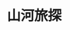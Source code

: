 ---
title: '山河旅探'
coverImage: 'https://shared.akamai.steamstatic.com/store_item_assets/steam/apps/1746030/header.jpg'
publishDate: '2024-01-31'
tags: ['冒险', '推理']
screenshots: [
  "https://shared.akamai.steamstatic.com/store_item_assets/steam/apps/1746030/ss_fe8bc024b9505bce3ef4acfd6bc5b9e3e8d2dcb1.jpg",
  "https://shared.akamai.steamstatic.com/store_item_assets/steam/apps/1746030/ss_bd19e20307f28ce6136600c2fb98943869e00f33.jpg"
]
video: "https://video.akamai.steamstatic.com/store_trailers/257032503/movie480_vp9.webm"
downloads:
  - source: "Byruthub"
    sourceIcon: "https://t0.gstatic.cn/faviconV2?client=SOCIAL&type=FAVICON&fallback_opts=TYPE,SIZE,URL&url=https://byruthub.org&size=20"
    links:
      - type: "磁力链接"
        url: "https://byruthub.org/index.php?do=download&id=121321"
      - type: "Pixeldrain"
        url: "https://pixeldrain.com/u/ZBPb6hBV"
      - type: "Mediafire"
        url: "https://www.mediafire.com/file/0wvlntros5f1nno"
      - type: "Qiwi"
        url: "https://qiwi.gg/file/nqxA9054-Murders"
  - source: "Fitgirl-Repacks"
    sourceIcon: "https://t0.gstatic.cn/faviconV2?client=SOCIAL&type=FAVICON&fallback_opts=TYPE,SIZE,URL&url=https://fitgirl-repacks.site&size=20"
    links:
      - type: "磁力链接"
        url: "magnet:?xt=urn:btih:0F3F7221969802E443A9CEC70665BFFE1EE913B5&dn=Murders+on+the+Yangtze+River+%28v1.2.20+%2B+Bonus+Soundtrack%2C+ENG%2FCHI%29+%5BFitGirl+Repack%5D&tr=udp%3A%2F%2Fopentracker.i2p.rocks%3A6969%2Fannounce&tr=http%3A%2F%2Ftracker.gbitt.info%3A80%2Fannounce&tr=http%3A%2F%2Ftracker.ccp.ovh%3A6969%2Fannounce&tr=udp%3A%2F%2Ftracker.ccp.ovh%3A6969%2Fannounce&tr=udp%3A%2F%2Ftracker.torrent.eu.org%3A451%2Fannounce&tr=udp%3A%2F%2Ftracker.torrent.eu.org%3A451%2Fannounce&tr=udp%3A%2F%2Ftracker.openbittorrent.com%3A6969%2Fannounce&tr=udp%3A%2F%2Ftracker.openbittorrent.com%3A80%2Fannounce&tr=udp%3A%2F%2Fexodus.desync.com%3A6969%2Fannounce&tr=udp%3A%2F%2Ftracker.theoks.net%3A6969%2Fannounce&tr=https%3A%2F%2Ftracker.tamersunion.org%3A443%2Fannounce&tr=http%3A%2F%2Fopen.acgnxtracker.com%3A80%2Fannounce&tr=http%3A%2F%2Fopen.acgtracker.com%3A1096%2Fannounce&tr=http%3A%2F%2Ftracker.bt4g.com%3A2095%2Fannounce&tr=udp%3A%2F%2Ftracker.opentrackr.org%3A1337%2Fannounce&tr=http%3A%2F%2Ftracker.openbittorrent.com%3A80%2Fannounce&tr=udp%3A%2F%2Fopentracker.i2p.rocks%3A6969%2Fannounce&tr=udp%3A%2F%2Ftracker.internetwarriors.net%3A1337%2Fannounce&tr=udp%3A%2F%2Ftracker.leechers-paradise.org%3A6969%2Fannounce&tr=udp%3A%2F%2Fcoppersurfer.tk%3A6969%2Fannounce&tr=udp%3A%2F%2Ftracker.zer0day.to%3A1337%2Fannounce"
  - source: "KOYSO"
    sourceIcon: "https://t0.gstatic.cn/faviconV2?client=SOCIAL&type=FAVICON&fallback_opts=TYPE,SIZE,URL&url=https://koyso.com&size=20"
    links:
      - type: "下载链接"
        url: "https://koyso.com/download/751"
---